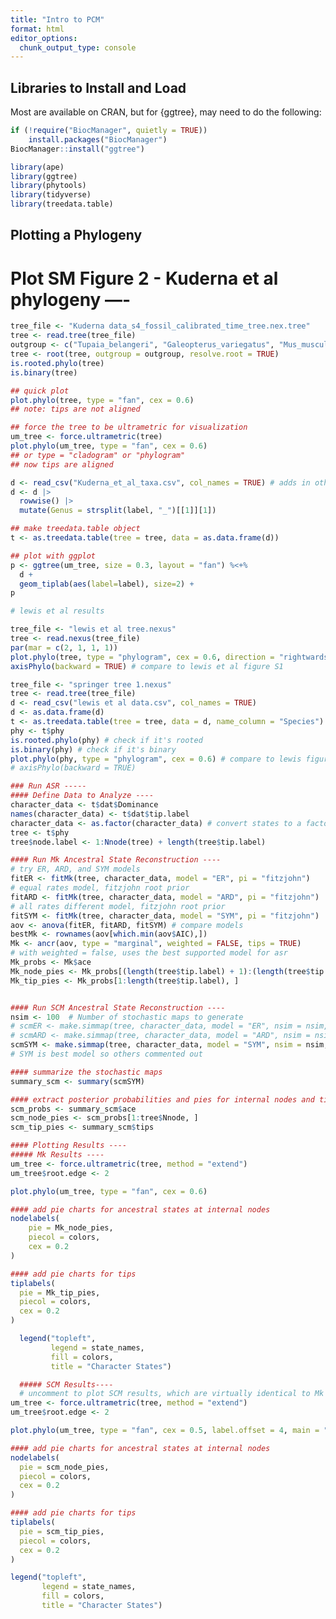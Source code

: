 ```yaml
---
title: "Intro to PCM"
format: html
editor_options: 
  chunk_output_type: console
---
```


## Libraries to Install and Load

Most are available on CRAN, but for {ggtree}, may need to do the following:

```r
if (!require("BiocManager", quietly = TRUE))
    install.packages("BiocManager")
BiocManager::install("ggtree")
```

```r
library(ape)
library(ggtree)
library(phytools)
library(tidyverse)
library(treedata.table)
```
## Plotting a Phylogeny

# Plot SM Figure 2 - Kuderna et al phylogeny ----
```r
tree_file <- "Kuderna data_s4_fossil_calibrated_time_tree.nex.tree"
tree <- read.tree(tree_file)
outgroup <- c("Tupaia_belangeri", "Galeopterus_variegatus", "Mus_musculus", "Oryctolagus_cuniculus")
tree <- root(tree, outgroup = outgroup, resolve.root = TRUE)
is.rooted.phylo(tree)
is.binary(tree)

## quick plot
plot.phylo(tree, type = "fan", cex = 0.6)
## note: tips are not aligned

## force the tree to be ultrametric for visualization
um_tree <- force.ultrametric(tree)
plot.phylo(um_tree, type = "fan", cex = 0.6)
## or type = "cladogram" or "phylogram"
## now tips are aligned

d <- read_csv("Kuderna_et_al_taxa.csv", col_names = TRUE) # adds in other taxonomic levels for taxa in Kuderna et al data set
d <- d |>
  rowwise() |>
  mutate(Genus = strsplit(label, "_")[[1]][1])

## make treedata.table object
t <- as.treedata.table(tree = tree, data = as.data.frame(d))

## plot with ggplot
p <- ggtree(um_tree, size = 0.3, layout = "fan") %<+%
  d +
  geom_tiplab(aes(label=label), size=2) +
p

# lewis et al results

tree_file <- "lewis et al tree.nexus"
tree <- read.nexus(tree_file)
par(mar = c(2, 1, 1, 1))
plot.phylo(tree, type = "phylogram", cex = 0.6, direction = "rightwards")
axisPhylo(backward = TRUE) # compare to lewis et al figure S1

tree_file <- "springer tree 1.nexus"
tree <- read.tree(tree_file)
d <- read_csv("lewis et al data.csv", col_names = TRUE)
d <- as.data.frame(d)
t <- as.treedata.table(tree = tree, data = d, name_column = "Species") # need to convert tibble to dataframe
phy <- t$phy
is.rooted.phylo(phy) # check if it's rooted
is.binary(phy) # check if it's binary
plot.phylo(phy, type = "phylogram", cex = 0.6) # compare to lewis figure 1
# axisPhylo(backward = TRUE)

### Run ASR -----
#### Define Data to Analyze ----
character_data <- t$dat$Dominance
names(character_data) <- t$dat$tip.label
character_data <- as.factor(character_data) # convert states to a factor (required for discrete traits in phytools)
tree <- t$phy
tree$node.label <- 1:Nnode(tree) + length(tree$tip.label)

#### Run Mk Ancestral State Reconstruction ----
# try ER, ARD, and SYM models
fitER <- fitMk(tree, character_data, model = "ER", pi = "fitzjohn")
# equal rates model, fitzjohn root prior
fitARD <- fitMk(tree, character_data, model = "ARD", pi = "fitzjohn")
# all rates different model, fitzjohn root prior
fitSYM <- fitMk(tree, character_data, model = "SYM", pi = "fitzjohn")
aov <- anova(fitER, fitARD, fitSYM) # compare models
bestMk <- rownames(aov[which.min(aov$AIC),])
Mk <- ancr(aov, type = "marginal", weighted = FALSE, tips = TRUE)
# with weighted = false, uses the best supported model for asr
Mk_probs <- Mk$ace
Mk_node_pies <- Mk_probs[(length(tree$tip.label) + 1):(length(tree$tip.label) + tree$Nnode), ]
Mk_tip_pies <- Mk_probs[1:length(tree$tip.label), ]


#### Run SCM Ancestral State Reconstruction ----
nsim <- 100  # Number of stochastic maps to generate
# scmER <- make.simmap(tree, character_data, model = "ER", nsim = nsim, pi = "fitzjohn")
# scmARD <- make.simmap(tree, character_data, model = "ARD", nsim = nsim, pi = "fitzjohn")
scmSYM <- make.simmap(tree, character_data, model = "SYM", nsim = nsim, pi = "fitzjohn")
# SYM is best model so others commented out

#### summarize the stochastic maps
summary_scm <- summary(scmSYM)

#### extract posterior probabilities and pies for internal nodes and tips
scm_probs <- summary_scm$ace
scm_node_pies <- scm_probs[1:tree$Nnode, ]
scm_tip_pies <- summary_scm$tips

#### Plotting Results ----
##### Mk Results ----
um_tree <- force.ultrametric(tree, method = "extend")
um_tree$root.edge <- 2

plot.phylo(um_tree, type = "fan", cex = 0.6)

#### add pie charts for ancestral states at internal nodes
nodelabels(
    pie = Mk_node_pies,
    piecol = colors,
    cex = 0.2
)

#### add pie charts for tips
tiplabels(
  pie = Mk_tip_pies,
  piecol = colors,
  cex = 0.2
)

  legend("topleft",
         legend = state_names,
         fill = colors,
         title = "Character States")

  ##### SCM Results----
  # uncomment to plot SCM results, which are virtually identical to Mk results
um_tree <- force.ultrametric(tree, method = "extend")
um_tree$root.edge <- 2

plot.phylo(um_tree, type = "fan", cex = 0.5, label.offset = 4, main = "Phylogenetic Tree with Ancestral State Reconstruction", no.margin = TRUE, root.edge = TRUE)

#### add pie charts for ancestral states at internal nodes
nodelabels(
  pie = scm_node_pies,
  piecol = colors,
  cex = 0.2
)

#### add pie charts for tips
tiplabels(
  pie = scm_tip_pies,
  piecol = colors,
  cex = 0.2
)

legend("topleft",
       legend = state_names,
       fill = colors,
       title = "Character States")


```
